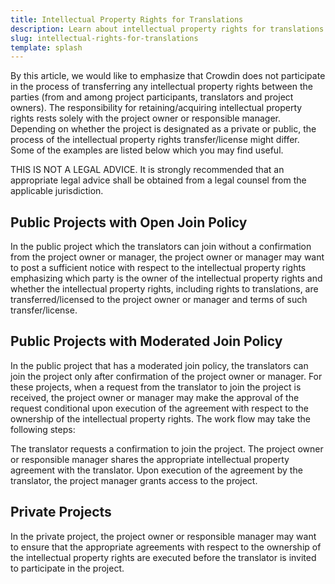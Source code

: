 ```yaml
---
title: Intellectual Property Rights for Translations
description: Learn about intellectual property rights for translations on Crowdin
slug: intellectual-rights-for-translations
template: splash
---
```


By this article, we would like to emphasize that Crowdin does not participate in the process of transferring any intellectual property rights between the parties (from and among project participants, translators and project owners). The responsibility for retaining/acquiring intellectual property rights rests solely with the project owner or responsible manager. Depending on whether the project is designated as a private or public, the process of the intellectual property rights transfer/license might differ. Some of the examples are listed below which you may find useful. 

THIS IS NOT A LEGAL ADVICE. It is strongly recommended that an appropriate legal advice shall be obtained from a legal counsel from the applicable jurisdiction.

## Public Projects with Open Join Policy

In the public project which the translators can join without a confirmation from the project owner or manager, the project owner or manager may want to post a sufficient notice with respect to the intellectual property rights emphasizing which party is the owner of the intellectual property rights and whether the intellectual property rights, including rights to translations, are transferred/licensed to the project owner or manager and terms of such transfer/license.

## Public Projects with Moderated Join Policy

In the public project that has a moderated join policy, the translators can join the project only after confirmation of the project owner or manager. For these projects, when a request from the translator to join the project is received, the project owner or manager may make the approval of the request conditional upon execution of the agreement with respect to the ownership of the intellectual property rights. The work flow may take the following steps: 

The translator requests a confirmation to join the project.
The project owner or responsible manager shares the appropriate intellectual property agreement with the translator.
Upon execution of the agreement by the translator, the project manager grants access to the project.

## Private Projects

In the private project, the project owner or responsible manager may want to ensure that the appropriate agreements with respect to the ownership of the intellectual property rights are executed before the translator is invited to participate in the project.
